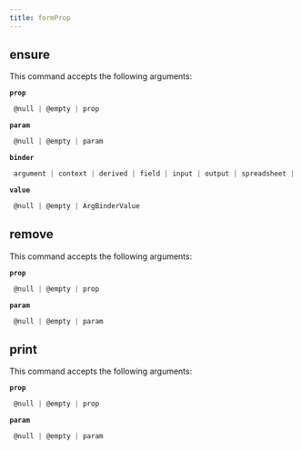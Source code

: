 ```yaml
---
title: formProp
---
```


## ensure

This command accepts the following arguments:

**`prop`**
```js filename="type"
 @null | @empty | prop
```
**`param`**
```js filename="type"
 @null | @empty | param
```
**`binder`**
```js filename="type"
 argument | context | derived | field | input | output | spreadsheet | variable
```
**`value`**
```js filename="type"
 @null | @empty | ArgBinderValue
```

## remove

This command accepts the following arguments:

**`prop`**
```js filename="type"
 @null | @empty | prop
```
**`param`**
```js filename="type"
 @null | @empty | param
```

## print

This command accepts the following arguments:

**`prop`**
```js filename="type"
 @null | @empty | prop
```
**`param`**
```js filename="type"
 @null | @empty | param
```

